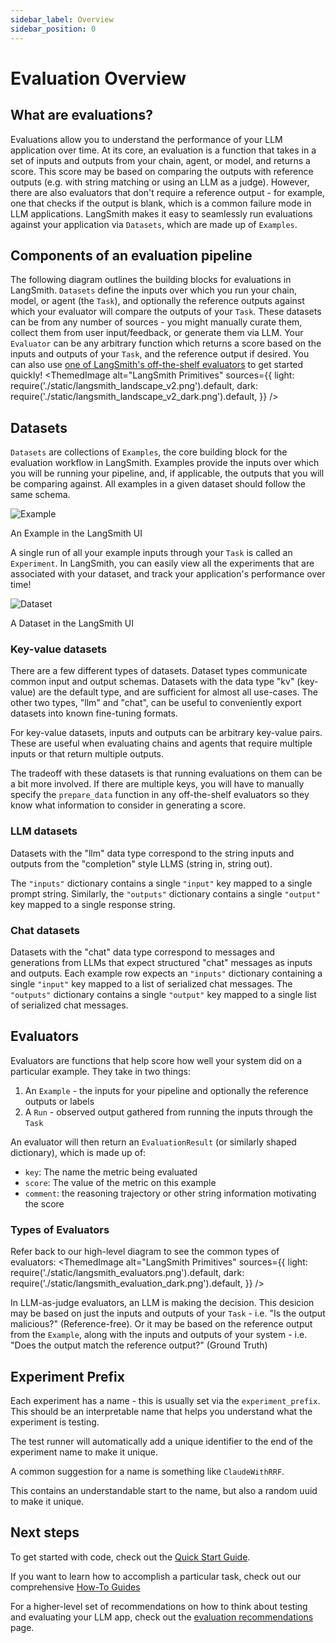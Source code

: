 ```yaml
---
sidebar_label: Overview
sidebar_position: 0
---
```


# Evaluation Overview

## What are evaluations?

Evaluations allow you to understand the performance of your LLM application over time. At its core, an evaluation is a function that takes in a set of inputs and outputs from your chain, agent, or model, 
and returns a score. This score may be based on comparing the outputs with reference outputs (e.g. with string matching or using an LLM as a judge).
However, there are also evaluators that don't require a reference output - for example, one that checks if the output is blank, which is a common failure mode in LLM applications.
LangSmith makes it easy to seamlessly run evaluations against your application via `Datasets`, which are made up of `Examples`.

## Components of an evaluation pipeline
The following diagram outlines the building blocks for evaluations in LangSmith. `Datasets` define the inputs over which you run your chain, model, or agent (the `Task`),
and optionally the reference outputs against which your evaluator will compare the outputs of your `Task`. These datasets can be from any number of sources - 
you might manually curate them, collect them from user input/feedback, or generate them via LLM. Your `Evaluator` can be any arbitrary function which returns a score
based on the inputs and outputs of your `Task`, and the reference output if desired. You can also use [one of LangSmith's off-the-shelf
evaluators](evaluation/faq/evaluator-implementations) to get started quickly!
<ThemedImage
  alt="LangSmith Primitives"
  sources={{
    light: require('./static/langsmith_landscape_v2.png').default,
    dark: require('./static/langsmith_landscape_v2_dark.png').default,
  }}
/>

## Datasets

`Datasets` are collections of `Examples`, the core building block for the evaluation workflow in LangSmith.
Examples provide the inputs over which you will be running your pipeline,
and, if applicable, the outputs that you will be comparing against.
All examples in a given dataset should follow the same schema.

![Example](static/sample_langsmith_example.png)
<div style={{ display: "flex", flexDirection: "column", textAlign: "center", fontSize: "14px", marginTop: "-15px", marginBottom: "30px" }}>An Example in the LangSmith UI</div>

A single run of all your example inputs through your `Task` is called an `Experiment`. In LangSmith, you can easily view all the experiments that are associated 
with your dataset, and track your application's performance over time!

![Dataset](static/sample_langsmith_dataset.png)
<div style={{ display: "flex", flexDirection: "column", textAlign: "center", fontSize: "14px", marginTop: "-15px" }}>A Dataset in the LangSmith UI</div>

### Key-value datasets

There are a few different types of datasets. Dataset types communicate common input and output schemas. Datasets with the data type "kv" (key-value) are the default type, and are sufficient for almost all use-cases. The other two types, "llm" and "chat", can be useful to conveniently export datasets into known fine-tuning formats.

For key-value datasets, inputs and outputs can be arbitrary key-value pairs. These are useful when evaluating chains and agents that require multiple inputs or that return multiple outputs.

The tradeoff with these datasets is that running evaluations on them can be a bit more involved. If there are multiple keys, you will have to manually specify the `prepare_data` function in any off-the-shelf evaluators so they know what information to consider in generating a score.

### LLM datasets

Datasets with the "llm" data type correspond to the string inputs and outputs from the "completion" style LLMS (string in, string out).

The `"inputs"` dictionary contains a single `"input"` key mapped to a single prompt string. Similarly, the `"outputs"` dictionary contains a single `"output"` key mapped to a single response string.


### Chat datasets

Datasets with the "chat" data type correspond to messages and generations from LLMs that expect structured "chat" messages as inputs and outputs. Each example row
expects an `"inputs"` dictionary containing a single `"input"` key mapped to a list of serialized chat messages. The `"outputs"` dictionary contains a single `"output"` key mapped to a single list of serialized chat messages.

## Evaluators

Evaluators are functions that help score how well your system did on a particular example.
They take in two things:

1. An `Example` - the inputs for your pipeline and optionally the reference outputs or labels
2. A `Run` - observed output gathered from running the inputs through the `Task`

An evaluator will then return an `EvaluationResult` (or similarly shaped dictionary), which is made up of:

- `key`: The name the metric being evaluated
- `score`: The value of the metric on this example
- `comment`: the reasoning trajectory or other string information motivating the score

### Types of Evaluators
Refer back to our high-level diagram to see the common types of evaluators:
<ThemedImage
  alt="LangSmith Primitives"
  sources={{
    light: require('./static/langsmith_evaluators.png').default,
    dark: require('./static/langsmith_evaluation_dark.png').default,
  }}
/>

In LLM-as-judge evaluators, an LLM is making the decision. This desicion may be based on just the inputs and outputs of your `Task` - i.e. "Is the output 
malicious?" (Reference-free). Or it may be based on the reference output from the `Example`, along with the inputs and outputs of your system - i.e. "Does the output
match the reference output?" (Ground Truth)



## Experiment Prefix

Each experiment has a name - this is usually set via the `experiment_prefix`. This should be an interpretable name that helps you understand what the experiment is testing.

The test runner will automatically add a unique identifier to the end of the experiment name to make it unique.

A common suggestion for a name is something like `ClaudeWithRRF`.

This contains an understandable start to the name, but also a random uuid to make it unique.

## Next steps


To get started with code, check out the [Quick Start Guide](/evaluation/quickstart).

If you want to learn how to accomplish a particular task, check out our comprehensive [How-To Guides](/evaluation/faq)

For a higher-level set of recommendations on how to think about testing and evaluating your LLM app, check out the [evaluation recommendations](/evaluation/recommendations) page.